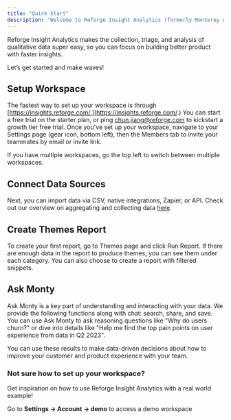 ```yaml
---
title: "Quick Start"
description: "Welcome to Reforge Insight Analytics (formerly Monterey AI), the copilot for product insights"
---
```


Reforge Insight Analytics makes the collection, triage, and analysis of qualitative data super easy, so you can focus on building better product with faster insights.

Let’s get started and make waves!

## Setup Workspace

The fastest way to set up your workspace is through [https://insights.reforge.com/.](https://insights.reforge.com/.) You can start a free trial on the starter plan, or ping [chun.jiang@reforge.com](mailto:chun.jiang@reforge.com) to kickstart a growth tier free trial.
Once you've set up your workspace, navigate to your Settings page (gear icon, bottom left), then the Members tab to invite your teammates by email or invite link.

If you have multiple workspaces, go the top left to switch between multiple workspaces.

## Connect Data Sources

Next, you can import data via CSV, native integrations, Zapier, or API. Check out our overview on aggregating and collecting data [here](https://docs.monterey.ai/overview).

## Create Themes Report

To create your first report, go to Themes page and click Run Report. If there are enough data in the report to produce themes, you can see them under each category. You can also choose to create a report with filtered snippets.

## Ask Monty

Ask Monty is a key part of understanding and interacting with your data. We provide the following functions along with chat: search, share, and save. You can use Ask Monty to ask reasoning questions like "Why do users churn?" or dive into details like "Help me find the top pain points on user experience from data in Q2 2023".

You can use these results to make data-driven decisions about how to improve your customer and product experience with your team.

### Not sure how to set up your workspace?

Get inspiration on how to use Reforge Insight Analytics with a real world example!

Go to **Settings → Account → demo** to access a demo workspace